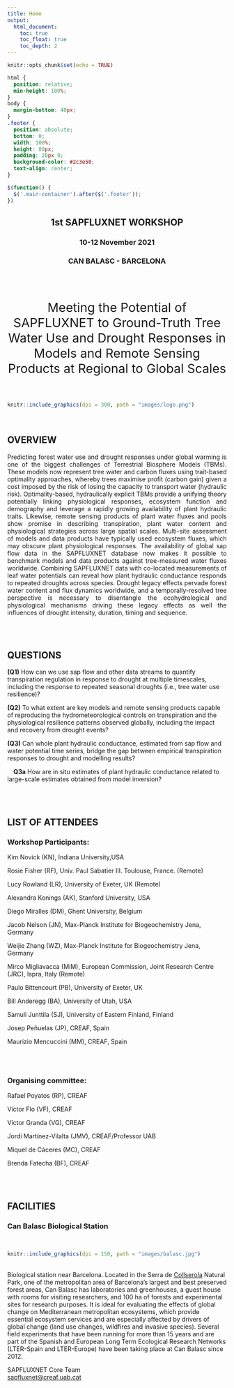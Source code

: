 ```yaml
---
title: Home
output: 
  html_document:
    toc: true
    toc_float: true
    toc_depth: 2
---
```


<style>
  .title{
    display: none;
  }
</style>


```r
knitr::opts_chunk$set(echo = TRUE)
```

```css
html {
  position: relative;
  min-height: 100%;
}
body {
  margin-bottom: 40px;
}
.footer {
  position: absolute;
  bottom: 0;
  width: 100%;
  height: 80px;
  padding: 20px 0;
  background-color: #2c3e50;
  text-align: center;
}
```

```js
$(function() {
  $('.main-container').after($('.footer'));
})
```


<center>
<h2>**1st SAPFLUXNET WORKSHOP**</h2> 
<h3>10-12 November 2021</h3>
<h3>CAN BALASC - BARCELONA</h3>
<br>
<br>
<p style= "font-size:calc(14px + 1.5vw)">Meeting the Potential of SAPFLUXNET to Ground-Truth Tree Water Use and Drought Responses in Models and Remote Sensing Products at Regional to Global Scales</p>
</center>
<br>

```r
knitr::include_graphics(dpi = 300, path = "images/logo.png")
```

<style>
body {
text-align: left}
</style>

<br>

<h2>OVERVIEW</h2>
<p style="text-align:justify;">Predicting forest water use and drought responses under global warming is one of the biggest challenges of Terrestrial Biosphere Models (TBMs). These models now represent tree water and carbon fluxes using trait-based optimality approaches, whereby trees maximise profit (carbon gain) given a cost imposed by the risk of losing the capacity to transport water (hydraulic risk). Optimality-based, hydraulically explicit TBMs provide a unifying theory potentially linking physiological responses, ecosystem function and demography and leverage a rapidly growing availability of plant hydraulic traits. Likewise, remote sensing products of plant water fluxes and pools show promise in describing transpiration, plant water content and physiological strategies across large spatial scales. Multi-site assessment of models and data products have typically used ecosystem fluxes, which may obscure plant physiological responses. The availability of global sap flow data in the SAPFLUXNET database now makes it possible to benchmark models and data products against tree-measured water fluxes worldwide. Combining SAPFLUXNET data with co-located measurements of leaf water potentials can reveal how plant hydraulic conductance responds to repeated droughts across species. Drought legacy effects pervade forest water content and flux dynamics worldwide, and a temporally-resolved tree perspective is necessary to disentangle the ecohydrological and physiological mechanisms driving these legacy effects as well the influences of drought intensity, duration, timing and sequence.</p>
<br>
<br>

<h2>QUESTIONS</h2>

<b>(Q1)</b> How can we use sap flow and other data streams to quantify transpiration regulation in response to drought at multiple timescales, including the response to repeated seasonal droughts (i.e., tree water use resilience)?  

<b>(Q2)</b> To what extent are key models and remote sensing products capable of reproducing the hydrometeorological controls on transpiration and the physiological resilience patterns observed globally, including the impact and recovery from drought events? 

<b>(Q3)</b> Can whole plant hydraulic conductance, estimated from sap flow and water potential time series, bridge the gap between empirical transpiration responses to drought and modelling results? 

<p>&emsp;<b>Q3a</b> How are in situ estimates of plant hydraulic conductance related to large-scale estimates obtained from model inversion?</p> 

<br>
<br>

<h2>LIST OF ATTENDEES</h2>

<h3>Workshop Participants:</h3>

<p>Kim Novick (KN), Indiana University,USA</p> 
<p>Rosie Fisher (RF), Univ. Paul Sabatier III. Toulouse, France. (Remote)</p> 
<p>Lucy Rowland (LR), University of Exeter, UK (Remote)</p>
<p>Alexandra Konings (AK), Stanford University, USA</p> 
<p>Diego Miralles (DM), Ghent University, Belgium</p> 
<p>Jacob Nelson (JN), Max-Planck Institute for Biogeochemistry Jena, Germany</p>
<p>Weijie Zhang (WZ), Max-Planck Institute for Biogeochemistry Jena, Germany</p>
<p>Mirco Migliavacca (MiM), European Commission, Joint Research Centre (JRC), Ispra, Italy (Remote)</p>  
<p>Paulo Bittencourt (PB), University of Exeter, UK</p> 
<p>Bill Anderegg (BA), University of Utah, USA</p>
<p>Samuli Junttila (SJ), University of Eastern Finland, Finland</p>
<p>Josep Peñuelas (JP), CREAF, Spain</p>
<p>Maurizio Mencuccini (MM), CREAF, Spain</p>

<br>
<br>

<h3>Organising committee:</h3>
<p>Rafael Poyatos (RP), CREAF</p>
<p>Víctor Flo (VF), CREAF</p>
<p>Víctor Granda (VG), CREAF</p>
<p>Jordi Martínez-Vilalta (JMV), CREAF/Professor UAB</p>
<p>Miquel de Cáceres (MC), CREAF</p>
<p>Brenda Fatecha (BF), CREAF</p>

<br>
<br>

<h2>FACILITIES</h2>
<h3>Can Balasc Biological Station</h3>
<br>
```r
knitr::include_graphics(dpi = 150, path = "images/balasc.jpg")
```
<br>
Biological station near Barcelona. Located in the Serra de [Collserola](https://www.parcnaturalcollserola.cat/en/) Natural Park, one of the metropolitan area of Barcelona's largest and best preserved forest areas, Can Balasc has laboratories and greenhouses, a guest house with rooms for visiting researchers, and 100 ha of forests and experimental sites for research purposes. It is ideal for evaluating the effects of global change on Mediterranean metropolitan ecosystems, which provide essential ecosystem services and are especially affected by drivers of global change (land use changes, wildfires and invasive species). Several field experiments that have been running for more than 15 years and are part of the Spanish and European Long Term Ecological Research Networks (LTER-Spain and LTER-Europe) have been taking place at Can Balasc since 2012.


::: {.footer .text-muted .bg-info}
 <p>SAPFLUXNET Core Team<br>
 <a href="mailto:sapfluxnet@creaf.uab.cat">sapfluxnet@creaf.uab.cat</a></p>
:::